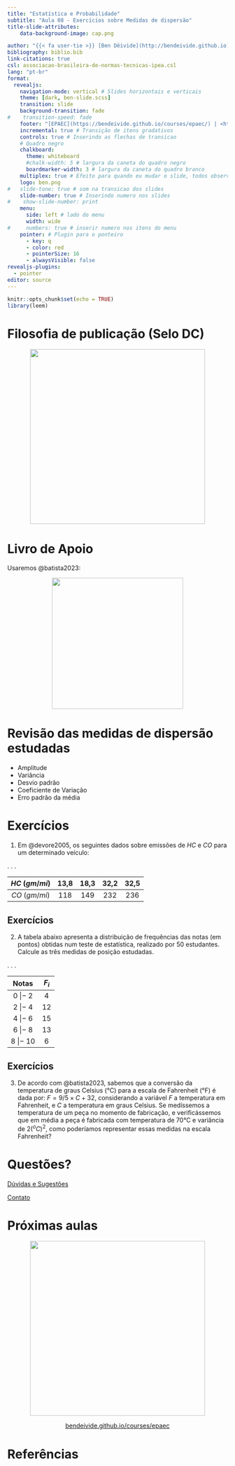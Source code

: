 ---
title: "Estatística e Probabilidade"
subtitle: "Aula 08 - Exercícios sobre Medidas de dispersão"
title-slide-attributes:
    data-background-image: cap.png

author: "{{< fa user-tie >}} [Ben Dêivide](http://bendeivide.github.io) | {{< fa school >}} [UFSJ](https://www.ufsj.edu.br/)"
bibliography: biblio.bib
link-citations: true
csl: associacao-brasileira-de-normas-tecnicas-ipea.csl
lang: "pt-br"
format: 
  revealjs:
    navigation-mode: vertical # Slides horizontais e verticais
    theme: [dark, ben-slide.scss]
    transition: slide
    background-transition: fade
#    transition-speed: fade
    footer: "[EPAEC](https://bendeivide.github.io/courses/epaec/) | <https://bendeivide.github.io/>" # Rodapé
    incremental: true # Transição de itens gradativos
    controls: true # Inserindo as flechas de transicao
    # Quadro negro
    chalkboard: 
      theme: whiteboard
      #chalk-width: 5 # largura da caneta do quadro negro
      boardmarker-width: 3 # largura da caneta do quadro branco
    multiplex: true # Efeito para quando eu mudar o slide, todos observarao mudando em seus browsers tbm
    logo: ben.png
#   slide-tone: true # som na transicao dos slides
    slide-number: true # Inserindo numero nos slides
#    show-slide-number: print
    menu:
      side: left # lado do menu
      width: wide
#     numbers: true # inserir numero nos itens do menu
    pointer: # Plugin para o ponteiro
      - key: q
      - color: red
      - pointerSize: 16
      - alwaysVisible: false
revealjs-plugins:
  - pointer
editor: source
---

```{r setup, include=FALSE}
knitr::opts_chunk$set(echo = TRUE)
library(leem)
```

# Filosofia de publicação (Selo DC) {background-image="cap02.png"}

<a href="https://bendeivide.github.io/dc/" target="_blank" style="text-align: center;">

<img src="SeloDC-branco.png" width = "400">

</a>

# Livro de Apoio {background-image="cap02.png"}

Usaremos @batista2023:

<a href="https://bendeivide.github.io/books/epaec/" target="_blank" style="text-align: center;">

<img src="hardcover.png" width = "300">

</a>

# Revisão das medidas de dispersão estudadas {background-image="cap02.png"}

- Amplitude
- Variância
- Desvio padrão
- Coeficiente de Variação
- Erro padrão da média

# Exercícios {background-image="cap02.png"}

1. Em @devore2005, os seguintes dados sobre emissões de $HC$ e $CO$ para um determinado veículo:

. . .

| $HC~(gm/mi)$ | 13,8 | 18,3 |32,2 | 32,5|
|:------------:|:----:|:----:|:---:|:---:|
| $CO~(gm/mi)$ | 118 | 149 | 232 | 236 |



## Exercícios {background-image="cap02.png"}



2. A tabela abaixo apresenta a distribuição de frequências das notas (em pontos) obtidas num teste de estatística, realizado por 50 estudantes. Calcule as três medidas de posição estudadas.

. . .

<font size="+2">

| Notas | $F_i$ |
|:-----:|:-----:|
| 0 $|-$ 2 | 4 |
| 2 $|-$ 4 | 12 |
| 4 $|-$ 6 | 15 |
| 6 $|-$ 8 | 13 |
| 8 $|-$ 10 | 6 |

</font>


## Exercícios {background-image="cap02.png"}

3. De acordo com @batista2023, sabemos que a conversão da temperatura de graus Celsius (°C) para a escala de Fahrenheit (°F) é dada por: $F = 9 / 5 \times C + 32$, considerando a variável $F$ a temperatura em Fahrenheit, e $C$ a temperatura em graus Celsius. Se medíssemos a temperatura de um peça no momento de fabricação, e verificássemos que em média a peça é fabricada com temperatura de $70$°C e variância de $2(^oC)^2$, como poderíamos representar essas medidas na escala Fahrenheit?




# Questões? {background-image="cap02.png"}

[Dúvidas e Sugestões](https://bendeivide.github.io/){preview-link="true"}

[Contato](https://bendeivide.github.io/#contact){preview-link="true"}

# Próximas aulas {data-transition="zoom" background-image="cap02.png"}

<a href="https://bendeivide.github.io/courses/epaec/" target="_blank" style="text-align: center;">

<img src="ben.png" width = "400">

</a> <center> <a href="/courses/epaec"  target="_blank" >bendeivide.github.io/courses/epaec</a> </center>

# Referências {background-image="cap02.png"}




<!-- 

::: {.notes} 

📝 Mostrar a relação do Método científico com as Definições gerais da estatística (Smoothdraw)

:::



:::: {.columns}

::: {.column width="90%"}

```{r echo=TRUE, eval = TRUE}
library(leem)
atot <- c(1245870, 903207.02, 237765.20, 1559167.89,
          276419.84, 164123.96, 277466.76, 223644.53, 142470.76)
atot |>
  new_leem(variable = 2) # ou new_leem(variable = "continuous")
```

```{r echo=TRUE, eval = TRUE}
library(leem)
atot <- c(1245870, 903207.02, 237765.20, 1559167.89,
          276419.84, 164123.96, 277466.76, 223644.53, 142470.76)
atotleem <- new_leem(atot, variable = 2) # ou new_leem(variable = "discrete")
atotleem
class(atotleem)
```

:::

::: {.column width="10%"}

<center>

<img src="leem.png" title="Imagens: Logo leem" width = "500">

</center>

:::

::::



::: {.nonincremental}

-   Introdução
    -   Nossa vida atual é assim hoje!

:::


-->